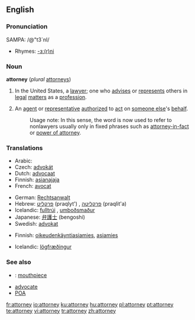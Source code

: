 ==English==

===Pronunciation===
SAMPA: /@"t3`nI/
*Rhymes: [[Rhymes:English:-ɜː(r)ni|-ɜː(r)ni]]

===Noun===
'''attorney''' (''plural'' [[attorneys]])

# {{law}} In the United States, a [[lawyer]]; one who [[advise]]s or [[represent]]s others in [[legal]] [[matter]]s as a [[profession]].
# An [[agent]] or [[representative]] [[authorize]]d to [[act]] on [[someone else]]'s [[behalf]].
#:Usage note:  In this sense, the word is now used to refer to nonlawyers usually only in fixed phrases such as [[attorney-in-fact]] or [[power of attorney]].

===Translations===
{{rfc-level|Translations at L3+ (AutoFormat would have corrected level of Translations)}}
{{trans-top|lawyer}}
*Arabic: {{ARchar|[[محامى]]}}
*Czech: [[advokát]]
*Dutch: [[advocaat]]
*Finnish: [[asianajaja]]
*French: [[avocat]]
{{trans-mid}}
*German: [[Rechtsanwalt]]
*Hebrew: [[פרקליט]] (praqlyt') {{m}}, [[פרקליטה]] (praqlit'a) {{f}}
*Icelandic: [[fulltrúi]] {{m}}, [[umboðsmaður]] {{m}}
*Japanese: [[弁護士]] (bengoshi)
*Swedish: [[advokat]]
{{trans-bottom}}

{{trans-top|agent/representative}}
*Finnish: [[oikeudenkäyntiasiamies]], [[asiamies]]
{{trans-mid}}
*Icelandic: [[lögfræðingur]] {{m}}
{{trans-bottom}}

===See also===
*{{slang}}: [[mouthpiece]]
*[[advocate]]
*[[POA]]

[[fr:attorney]]
[[io:attorney]]
[[ku:attorney]]
[[hu:attorney]]
[[pl:attorney]]
[[pt:attorney]]
[[te:attorney]]
[[vi:attorney]]
[[tr:attorney]]
[[zh:attorney]]
